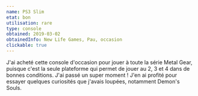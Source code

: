 ```yaml
---
name: PS3 Slim
etat: bon
utilisation: rare
type: console
obtained: 2019-03-02
obtainedInfo: New Life Games, Pau, occasion
clickable: true
---
```


J'ai acheté cette console d'occasion pour jouer à toute la série Metal Gear, puisque c'est la seule plateforme qui permet de jouer au 2, 3 et 4 dans de bonnes conditions. J'ai passé un super moment ! J'en ai profité pour essayer quelques curiosités que j'avais loupées, notamment Demon's Souls.
